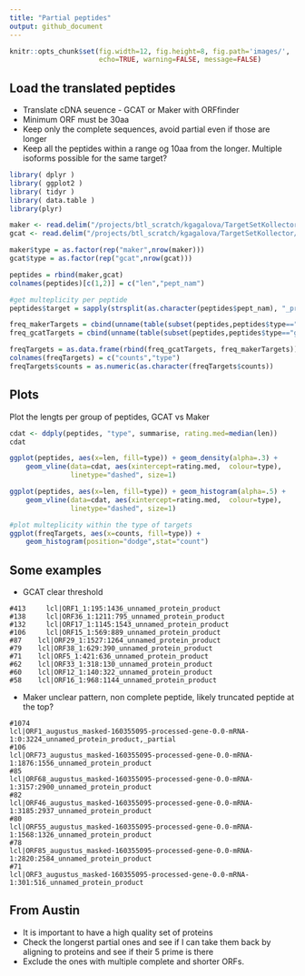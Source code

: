 ```yaml
---
title: "Partial peptides"
output: github_document
---
```


```r
knitr::opts_chunk$set(fig.width=12, fig.height=8, fig.path='images/',
                      echo=TRUE, warning=FALSE, message=FALSE)
```

## Load the translated peptides

- Translate cDNA seuence - GCAT or Maker with ORFfinder
- Minimum ORF must be 30aa
- Keep only the complete sequences, avoid partial even if those are longer
- Keep all the peptides within a range og 10aa from the longer. Multiple isoforms possible for the same target?

```r
library( dplyr )
library( ggplot2 )
library( tidyr )
library( data.table )
library(plyr)

maker <- read.delim("/projects/btl_scratch/kgagalova/TargetSetKollector/cdhit-4/Peptides/PeptidesMaker/LenPeptides.txt", header=FALSE)
gcat <- read.delim("/projects/btl_scratch/kgagalova/TargetSetKollector/cdhit-4/Peptides/PeptidesGCAT/LenPeptides.txt", header=FALSE)

maker$type = as.factor(rep("maker",nrow(maker)))
gcat$type = as.factor(rep("gcat",nrow(gcat)))

peptides = rbind(maker,gcat)
colnames(peptides)[c(1,2)] = c("len","pept_nam")

#get multeplicity per peptide
peptides$target = sapply(strsplit(as.character(peptides$pept_nam), "_product_"), "[[", 2)

freq_makerTargets = cbind(unname(table(subset(peptides,peptides$type=="maker")$target)), rep("maker",nrow(table(subset(peptides,peptides$type=="maker")$target))))
freq_gcatTargets = cbind(unname(table(subset(peptides,peptides$type=="gcat")$target)), rep("gcat",nrow(table(subset(peptides,peptides$type=="gcat")$target))))

freqTargets = as.data.frame(rbind(freq_gcatTargets, freq_makerTargets))
colnames(freqTargets) = c("counts","type")
freqTargets$counts = as.numeric(as.character(freqTargets$counts))
```

## Plots
Plot the lengts per group of peptides, GCAT vs Maker

```r
cdat <- ddply(peptides, "type", summarise, rating.med=median(len))
cdat

ggplot(peptides, aes(x=len, fill=type)) + geom_density(alpha=.3) +
    geom_vline(data=cdat, aes(xintercept=rating.med,  colour=type),
               linetype="dashed", size=1)

ggplot(peptides, aes(x=len, fill=type)) + geom_histogram(alpha=.5) +
    geom_vline(data=cdat, aes(xintercept=rating.med,  colour=type),
               linetype="dashed", size=1)

#plot multeplicity within the type of targets
ggplot(freqTargets, aes(x=counts, fill=type)) +
    geom_histogram(position="dodge",stat="count")
```

## Some examples

- GCAT clear threshold
```
#413     lcl|ORF1_1:195:1436_unnamed_protein_product
#138     lcl|ORF36_1:1211:795_unnamed_protein_product
#132     lcl|ORF17_1:1145:1543_unnamed_protein_product
#106     lcl|ORF15_1:569:889_unnamed_protein_product
#87    lcl|ORF29_1:1527:1264_unnamed_protein_product
#79    lcl|ORF38_1:629:390_unnamed_protein_product
#71    lcl|ORF5_1:421:636_unnamed_protein_product
#62    lcl|ORF33_1:318:130_unnamed_protein_product
#60    lcl|ORF12_1:140:322_unnamed_protein_product
#58    lcl|ORF16_1:968:1144_unnamed_protein_product
```

- Maker unclear pattern, non complete peptide, likely truncated peptide at the top?

```
#1074
lcl|ORF1_augustus_masked-160355095-processed-gene-0.0-mRNA-1:0:3224_unnamed_protein_product,_partial
#106
lcl|ORF73_augustus_masked-160355095-processed-gene-0.0-mRNA-1:1876:1556_unnamed_protein_product
#85
lcl|ORF68_augustus_masked-160355095-processed-gene-0.0-mRNA-1:3157:2900_unnamed_protein_product
#82
lcl|ORF46_augustus_masked-160355095-processed-gene-0.0-mRNA-1:3185:2937_unnamed_protein_product
#80
lcl|ORF55_augustus_masked-160355095-processed-gene-0.0-mRNA-1:1568:1326_unnamed_protein_product
#78
lcl|ORF85_augustus_masked-160355095-processed-gene-0.0-mRNA-1:2820:2584_unnamed_protein_product
#71
lcl|ORF3_augustus_masked-160355095-processed-gene-0.0-mRNA-1:301:516_unnamed_protein_product
```

## From Austin
- It is important to have a high quality set of proteins
- Check the longerst partial ones and see if I can take them back by aligning to proteins and see if their 5 prime is there
- Exclude the ones with multiple complete and shorter ORFs.